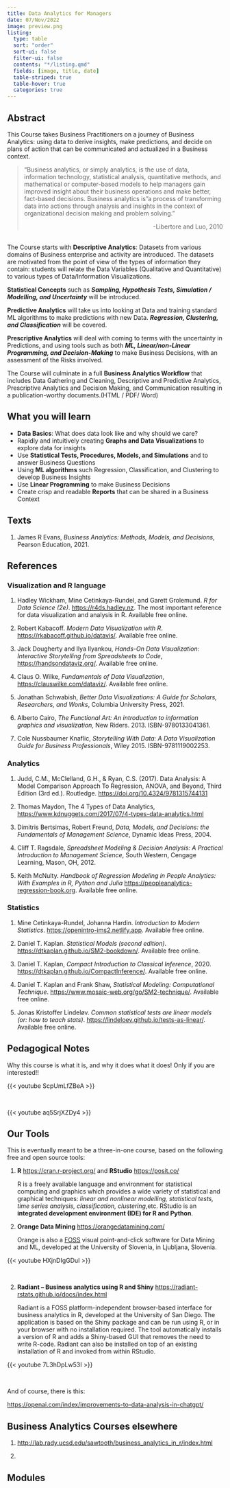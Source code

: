 ```yaml
---
title: Data Analytics for Managers
date: 07/Nov/2022
image: preview.png
listing: 
  type: table
  sort: "order"
  sort-ui: false
  filter-ui: false
  contents: "*/listing.qmd"
  fields: [image, title, date]
  table-striped: true
  table-hover: true
  categories: true
---
```


## Abstract

This Course takes Business Practitioners on a journey of Business
Analytics: using data to derive insights, make predictions, and decide
on plans of action that can be communicated and actualized in a Business
context.

> "Business analytics, or simply analytics, is the use of data,
> information technology, statistical analysis, quantitative methods,
> and mathematical or computer-based models to help managers gain
> improved insight about their business operations and make better,
> fact-based decisions. Business analytics is"a process of transforming
> data into actions through analysis and insights in the context of
> organizational decision making and problem solving."
>
> ::: {style="text-align: right"}
> -Libertore and Luo, 2010
> :::

<br> The Course starts with **Descriptive Analytics**: Datasets from
various domains of Business enterprise and activity are introduced. The
datasets are motivated from the point of view of the types of
information they contain: students will relate the Data Variables
(Qualitative and Quantitative) to various types of Data/Information
Visualizations.

**Statistical Concepts** such as ***Sampling, Hypothesis Tests,
Simulation / Modelling, and Uncertainty*** will be introduced.

**Predictive Analytics** will take us into looking at Data and training
standard ML algorithms to make predictions with new Data. ***Regression,
Clustering, and Classification*** will be covered.

**Prescriptive Analytics** will deal with coming to terms with the
uncertainty in Predictions, and using tools such as both ***ML,
Linear/non-Linear Programming, and Decision-Making*** to make Business
Decisions, with an assessment of the Risks involved.

The Course will culminate in a full **Business Analytics Workflow** that
includes Data Gathering and Cleaning, Descriptive and Predictive
Analytics, Prescriptive Analytics and Decision Making, and Communication
resulting in a publication-worthy documents.(HTML / PDF/ Word)

## What you will learn

-   **Data Basics**: What does data look like and why should we care?
-   Rapidly and intuitively creating **Graphs and Data Visualizations**
    to explore data for insights
-   Use **Statistical Tests, Procedures, Models, and Simulations** and
    to answer Business Questions
-   Using **ML algorithms** such Regression, Classification, and
    Clustering to develop Business Insights
-   Use **Linear Programming** to make Business Decisions
-   Create crisp and readable **Reports** that can be shared in a
    Business Context

## Texts

1.  James R Evans, *Business Analytics: Methods, Models, and Decisions*,
    Pearson Education, 2021.

## References

### Visualization and R language

1. Hadley Wickham, Mine Cetinkaya-Rundel, and Garett Grolemund. *R for Data Science (2e)*. <https://r4ds.hadley.nz>. The most important reference for data visualization and analysis in R. Available free online. 

1. Robert Kabacoff. *Modern Data Visualization with R*. <u><https://rkabacoff.github.io/datavis/></u>. Available free online.

5.  Jack Dougherty and Ilya Ilyankou, *Hands-On Data Visualization:
    Interactive Storytelling from Spreadsheets to Code*,
    <https://handsondataviz.org/>. Available free online.

6.  Claus O. Wilke, *Fundamentals of Data Visualization*,
    <https://clauswilke.com/dataviz/>. Available free online.

7.  Jonathan Schwabish, *Better Data Visualizations: A Guide for
    Scholars, Researchers, and Wonks*, Columbia University Press, 2021.

8.  Alberto Cairo, *The Functional Art: An introduction to information
    graphics and visualization*, New Riders. 2013. ISBN-9780133041361.

9.  Cole Nussbaumer Knaflic, *Storytelling With Data: A Data
    Visualization Guide for Business Professionals*, Wiley 2015.
    ISBN-9781119002253.

### Analytics

1.  Judd, C.M., McClelland, G.H., & Ryan, C.S. (2017). Data Analysis: A
    Model Comparison Approach To Regression, ANOVA, and Beyond, Third
    Edition (3rd ed.). Routledge.
    <https://doi.org/10.4324/9781315744131>

2.  Thomas Maydon, The 4 Types of Data Analytics,
    <https://www.kdnuggets.com/2017/07/4-types-data-analytics.html>

3.  Dimitris Bertsimas, Robert Freund, *Data, Models, and Decisions: the
    Fundamentals of Management Science*, Dynamic Ideas Press, 2004.

4.  Cliff T. Ragsdale, *Spreadsheet Modeling & Decision Analysis: A
    Practical Introduction to Management Science*, South Western,
    Cengage Learning, Mason, OH, 2012.
    
1. Keith McNulty. *Handbook of Regression Modeling in People Analytics: With Examples in R, Python and Julia* <https://peopleanalytics-regression-book.org>. Available free online.


### Statistics

1. Mine Cetinkaya-Rundel, Johanna Hardin. *Introduction to Modern Statistics*. <https://openintro-ims2.netlify.app>. Available free online.

1. Daniel T. Kaplan. *Statistical Models (second edition)*. <https://dtkaplan.github.io/SM2-bookdown/>. Available free online.

4.  Daniel T. Kaplan, *Compact Introduction to Classical
    Inference*, 2020. <https://dtkaplan.github.io/CompactInference/>. Available free online.

5.  Daniel T. Kaplan and Frank Shaw, *Statistical Modeling:
    Computational Technique*. <https://www.mosaic-web.org/go/SM2-technique/>. Available free online.

6.  Jonas Kristoffer Lindeløv. *Common statistical tests are linear
    models (or: how to teach stats)*. <https://lindeloev.github.io/tests-as-linear/>. Available free online.


## Pedagogical Notes

Why this course is what it is, and why it does what it does! Only if you are interested!!


{{< youtube ScpUmLfZBeA >}}

<br>

{{< youtube aq5SrjXZDy4 >}}

## Our Tools

This is eventually meant to be a three-in-one course, based on the following free and open source tools:

1.  **R** <https://cran.r-project.org/> and **RStudio**
    <https://posit.co/>

    R is a freely available language and environment for statistical
    computing and graphics which provides a wide variety of statistical
    and graphical techniques: *linear and nonlinear modelling,
    statistical tests, time series analysis, classification, clustering*,etc. RStudio is an **integrated development environment (IDE) for R and Python**.

2.  **Orange Data Mining** <https://orangedatamining.com/>

    Orange is also a [FOSS](https://en.wikipedia.org/wiki/Free_and_open-source_software) visual point-and-click software for Data Mining and ML, developed at the University of Slovenia, in Ljubljana, Slovenia.

{{< youtube HXjnDIgGDuI >}}

<br>

2.  **Radiant -- Business analytics using R and Shiny**
    <https://radiant-rstats.github.io/docs/index.html>

    Radiant is a FOSS platform-independent browser-based interface for business analytics in R, developed at the University of San Diego. The application is based on the Shiny package and can be run using R, or in your browser with no installation required. The tool automatically installs a version of R and adds a Shiny-based GUI that removes the need to write R-code. Radiant can also be installed on top of an existing installation of R and invoked from within RStudio.

{{< youtube 7L3hDpLw53I >}}

<br>

And of course, there is this:

<https://openai.com/index/improvements-to-data-analysis-in-chatgpt/>

## Business Analytics Courses elsewhere

1. <http://lab.rady.ucsd.edu/sawtooth/business_analytics_in_r/index.html>

1. 

## Modules
